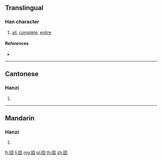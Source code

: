 {{also|圇}}
==Translingual==

===Han character===
{{Han char|rn=31|rad=囗|as=04|sn=7|four=|canj=WOP|ids=⿴囗仑}}

# [[all]], [[complete]], [[entire]]

====References====
* {{Han ref|kx=0217.251|hdz=10715.080|uh=56F5|ud=22261}}

----

==Cantonese==

===Hanzi===
{{yue-hanzi|jyut=[[leon4]]|y=leun4|tra=圇}}

# {{defn|lang=yue|sort=囗04}}

----

==Mandarin==

===Hanzi===
{{cmn-hanzi|tra=圇|pin=[[lún]] ([[lun2]])|wg=lun<sup>2</sup>}}

# {{defn|lang=cmn|sort=囗04}}

[[fr:囵]]
[[li:囵]]
[[mg:囵]]
[[pl:囵]]
[[th:囵]]
[[zh:囵]]